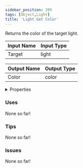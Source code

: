 ```yaml
---
sidebar_position: 299
tags: [Object,Light]
title: 'Light Get Color'
---
```


Returns the color of the target light.




<EsbSvg />

| Input Name | Input Type |
|-----------|-----------|
| Target | light |

| Output Name | Output Type |
|-----------|-----------|
| Color | color |


<details>
  <summary>Properties</summary>
  <div>
    <div>
    <table>
      <thead>
        <tr>
          <th>Is beta required?</th>
          <th>❌</th>
        </tr>
        <tr>
          <th>Is this chip a trolling risk?</th>
          <th>❌</th>
        </tr>
        <tr>
          <th>Is this chip a role assignment risk?</th>
          <th>❌</th>
        </tr>
        <tr>
          <th>Chip UUID</th>
          <th>bc45bb9f-619a-48c4-a3ed-14596c83424f</th>
        </tr>
      </thead>
    </table>
    </div>
  </div>
</details>

### Uses

None so far!

### Tips

None so far!

### Issues

None so far!